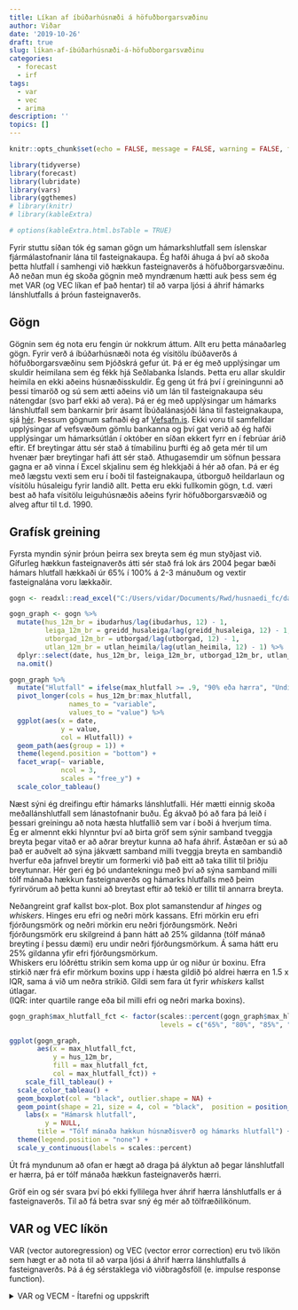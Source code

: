```yaml
---
title: Líkan af íbúðarhúsnæði á höfuðborgarsvæðinu
author: Viðar
date: '2019-10-26'
draft: true
slug: líkan-af-íbúðarhúsnæði-á-höfuðborgarsvæðinu
categories:
  - forecast
  - irf
tags:
  - var
  - vec
  - arima
description: ''
topics: []
---
```



```r
knitr::opts_chunk$set(echo = FALSE, message = FALSE, warning = FALSE, fig.width = 8)

library(tidyverse)
library(forecast)
library(lubridate)
library(vars)
library(ggthemes)
# library(knitr)
# library(kableExtra)

# options(kableExtra.html.bsTable = TRUE)

```

Fyrir stuttu síðan tók ég saman gögn um hámarkshlutfall sem íslenskar fjármálastofnanir lána til fasteignakaupa. Ég hafði áhuga á því að skoða þetta hlutfall í samhengi við hækkun fasteignaverðs á höfuðborgarsvæðinu. Að neðan mun ég skoða gögnin með myndrænum hætti auk þess sem ég met VAR (og VEC líkan ef það hentar) til að varpa ljósi á áhrif hámarks lánshlutfalls á þróun fasteignaverðs.


## Gögn
Gögnin sem ég nota eru fengin úr nokkrum áttum. Allt eru þetta mánaðarleg gögn. Fyrir verð á íbúðarhúsnæði nota ég vísitölu íbúðaverðs á höfuðborgarsvæðinu sem Þjóðskrá gefur út. Þá er ég með upplýsingar um skuldir heimilana sem ég fékk hjá Seðlabanka Íslands. Þetta eru allar skuldir heimila en ekki aðeins húsnæðisskuldir. Ég geng út frá því í greiningunni að þessi tímaröð og sú sem ætti aðeins við um lán til fasteignakaupa séu nátengdar (svo þarf ekki að vera). Þá er ég með upplýsingar um hámarks lánshlutfall sem bankarnir þrír ásamt Íbúðalánasjóði lána til fasteignakaupa, sjá [hér](https://drive.google.com/open?id=1rqTnfF3TyLHb_mClsCPYEfMnhj6oGmCc). Þessum gögnum safnaði ég af [Vefsafn.is](www.vefsafn.is). Ekki voru til samfelldar upplýsingar af vefsvæðum gömlu bankanna og því gat verið að ég hafði upplýsingar um hámarksútlán í október en síðan ekkert fyrr en í febrúar árið eftir. Ef breytingar áttu sér stað á tímabilinu þurfti ég að geta mér til um hvenær þær breytingar hafi átt sér stað. Athugasemdir um söfnun þessara gagna er að vinna í Excel skjalinu sem ég hlekkjaði á hér að ofan. Þá er ég með lægstu vexti sem eru í boði til fasteignakaupa, útborguð heildarlaun og vísitölu húsaleigu fyrir landið allt. Þetta eru ekki fullkomin gögn, t.d. væri best að hafa vísitölu leiguhúsnæðis aðeins fyrir höfuðborgarsvæðið og alveg aftur til t.d. 1990. 


## Grafísk greining
Fyrsta myndin sýnir þróun þeirra sex breyta sem ég mun styðjast við. Gífurleg hækkun fasteignaverðs átti sér stað frá lok árs 2004 þegar bæði hámars hlutfall hækkaði úr 65% í 100% á 2-3 mánuðum og vextir fasteignalána voru lækkaðir.

```r
gogn <- readxl::read_excel("C:/Users/vidar/Documents/Rwd/husnaedi_fc/data.xlsx")

gogn_graph <- gogn %>% 
  mutate(hus_12m_br = ibudarhus/lag(ibudarhus, 12) - 1,
         leiga_12m_br = greidd_husaleiga/lag(greidd_husaleiga, 12) - 1,
         utborgad_12m_br = utborgad/lag(utborgad, 12) - 1,
         utlan_12m_br = utlan_heimila/lag(utlan_heimila, 12) - 1) %>% 
  dplyr::select(date, hus_12m_br, leiga_12m_br, utborgad_12m_br, utlan_12m_br, laegstu_vextir, max_hlutfall) %>% 
  na.omit()

gogn_graph %>% 
  mutate("Hlutfall" = ifelse(max_hlutfall >= .9, "90% eða hærra", "Undir 90%")) %>% 
  pivot_longer(cols = hus_12m_br:max_hlutfall,
               names_to = "variable",
               values_to = "value") %>% 
  ggplot(aes(x = date,
             y = value,
             col = Hlutfall)) + 
  geom_path(aes(group = 1)) + 
  theme(legend.position = "bottom") + 
  facet_wrap(~ variable,
             ncol = 3,
             scales = "free_y") + 
  scale_color_tableau()

```


Næst sýni ég dreifingu eftir hámarks lánshlutfalli. Hér mætti einnig skoða meðallánshlutfall sem lánastofnanir buðu. Ég ákvað þó að fara þá leið í þessari greiningu að nota hæsta hlutfallið sem var í boði á hverjum tíma.  
Ég er almennt ekki hlynntur því að birta gröf sem sýnir samband tveggja breyta þegar vitað er að aðrar breytur kunna að hafa áhrif. Ástæðan er sú að það er auðvelt að sýna jákvætt samband milli tveggja breyta en sambandið hverfur eða jafnvel breytir um formerki við það eitt að taka tillit til þriðju breytunnar. Hér geri ég þó undantekningu með því að sýna samband milli tólf mánaða hækkun fasteignaverðs og hámarks hlutfalls með þeim fyrirvörum að þetta kunni að breytast eftir að tekið er tillit til annarra breyta.    

Neðangreint graf kallst box-plot. Box plot samanstendur af *hinges* og *whiskers*. Hinges eru efri og neðri mörk kassans. Efri mörkin eru efri fjórðungsmörk og neðri mörkin eru neðri fjórðungsmörk. Neðri fjórðungsmörk eru skilgreind á þann hátt að 25% gildanna (tólf mánað breyting í þessu dæmi) eru undir neðri fjórðungsmörkum. Á sama hátt eru 25% gildanna yfir efri fjórðungsmörkum.   
Whiskers eru lóðréttu strikin sem koma upp úr og niður úr boxinu. Efra stirkið nær frá efir mörkum boxins upp í hæsta gildið þó aldrei hærra en 1.5 x IQR, sama á við um neðra strikið. Gildi sem fara út fyrir *whiskers* kallst útlagar.  
(IQR: inter quartile range eða bil milli efri og neðri marka boxins).


```r

gogn_graph$max_hlutfall_fct <- factor(scales::percent(gogn_graph$max_hlutfall),
                                      levels = c("65%", "80%", "85%", "100%"))

ggplot(gogn_graph,
       aes(x = max_hlutfall_fct,
           y = hus_12m_br,
           fill = max_hlutfall_fct,
           col = max_hlutfall_fct)) +
    scale_fill_tableau() + 
  scale_color_tableau() + 
  geom_boxplot(col = "black", outlier.shape = NA) +
  geom_point(shape = 21, size = 4, col = "black",  position = position_jitterdodge(), alpha = 0.5) + 
    labs(x = "Hámarsk hlutfall",
         y = NULL,
       title = "Tólf mánaða hækkun húsnæðisverð og hámarks hlutfall") + 
  theme(legend.position = "none") + 
  scale_y_continuous(labels = scales::percent)


```

Út frá myndunum að ofan er hægt að draga þá ályktun að þegar lánshlutfall er hærra, þá er tólf mánaða hækkun fasteignaverðs hærri.  

Gröf ein og sér svara því þó ekki fyllilega hver áhrif hærra lánshlutfalls er á fasteignaverðs. Til að fá betra svar sný ég mér að tölfræðilíkönum.


## VAR og VEC líkön
VAR (vector autoregression) og VEC (vector error correction) eru tvö líkön sem hægt er að nota til að varpa ljósi á áhrif hærra lánshlutfalls á fasteignaverðs. Þá á ég sérstaklega við viðbragðsföll (e. impulse response function).  


<details>
  <summary> VAR og VECM - Ítarefni og uppskrift </summary>
VAR og VEC líkön eru hentug fyrir verkefni sem þetta. Ýmislegt þarf að hafa í huga þegar líkön sem þessi eru notuð. Val milli VAR og VEC byggir á því hvort til staðar sé langtíma samband milli breyta sem til skoðunar eru. Gott dæmi er fasteignaverð og leiga eða fasteignaverð og laun. Það er ekki svo ólíklegt að fasteignaverð og leiga eða fasteignaverð og laun haldist í hendur yfir lengra tímabil. Til skamms tíma getur þó fasteignaverð þróast með öðrum hætti en leiga og laun.
Í tölfræði er talað um samþættingarsamband (e. cointegration) tímaraða. Ef tvær ósístæðar tímaraðir (e. non-stationary) verða sístæðar við að taka mismun d sinnum (t.d. einusinni) og til er línulegt samband á milli þessara  breyta sem er þáttað (e. integrated) af gráðu d-1, þá eru breyturnar sagðar samþættar. Gott dæmi eru hlutabréf. Tímaraðir tveggja hlutabréfavísitalna fylgja slembiferli (stochastic process) en sambandið á milli þeirra getur verið sístætt.  

Hér verður kannað hvort samþættingarsamband sé á milli fasteignaverðs, leigu og launa. Ef svo er þá er hentugar að styðjast við VEC líkan en VAR til að ná utan um þetta langtímasamband.  
</details>
  